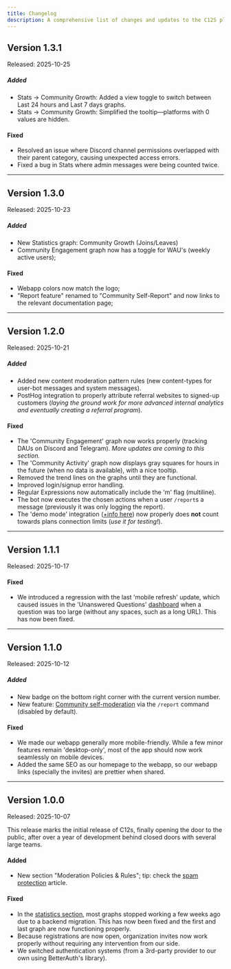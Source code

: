 ```yaml
---
title: Changelog
description: A comprehensive list of changes and updates to the C12S platform.
---
```


## Version 1.3.1
Released: 2025-10-25

##### Added
- Stats → Community Growth: Added a view toggle to switch between Last 24 hours and Last 7 days graphs.
- Stats → Community Growth: Simplified the tooltip—platforms with 0 values are hidden.

#### Fixed
- Resolved an issue where Discord channel permissions overlapped with their parent category, causing unexpected access errors.
- Fixed a bug in Stats where admin messages were being counted twice.

---

## Version 1.3.0
Released: 2025-10-23

##### Added
- New Statistics graph: Community Growth (Joins/Leaves)
- Community Engagement graph now has a toggle for WAU's (weekly active users);

#### Fixed
- Webapp colors now match the logo;
- "Report feature" renamed to "Community Self-Report" and now links to the relevant documentation page;

---

## Version 1.2.0
Released: 2025-10-21

##### Added
- Added new content moderation pattern rules (new content-types for user-bot messages and system messages).
- PostHog integration to properly attribute referral websites to signed-up customers (_laying the ground work for more advanced internal analytics and eventually creating a referral program_).

#### Fixed
- The 'Community Engagement' graph now works properly (tracking DAUs on Discord and Telegram). _More updates are coming to this section._
- The 'Community Activity' graph now displays gray squares for hours in the future (when no data is available), with a nice tooltip.
- Removed the trend lines on the graphs until they are functional.
- Improved login/signup error handling.
- Regular Expressions now automatically include the 'm' flag (multiline).
- The bot now executes the chosen actions when a user `/report`s a message (previously it was only logging the report).
- The 'demo mode' integration ([+info here](/organization/integrations/#demo-mode)) now properly does **not** count towards plans connection limits (_use it for testing!_).

---

## Version 1.1.1
Released: 2025-10-17

#### Fixed
- We introduced a regression with the last 'mobile refresh' update, which caused issues in the 'Unanswered Questions' [dashboard](/getting-started/core-concepts/#dashboard) when a question was too large (without any spaces, such as a long URL). This has now been fixed.

---

## Version 1.1.0
Released: 2025-10-12

##### Added
- New badge on the bottom right corner with the current version number.
- New feature: [Community self-moderation](/getting-started/core-concepts/#community-self-reporting) via the `/report` command (disabled by default).

#### Fixed
- We made our webapp generally more mobile-friendly. While a few minor features remain 'desktop-only', most of the app should now work seamlessly on mobile devices.
- Added the same SEO as our homepage to the webapp, so our webapp links (specially the invites) are prettier when shared.

---

## Version 1.0.0
Released: 2025-10-07

This release marks the initial release of C12s, finally opening the door to the public, after over a year of development behind closed doors with several large teams.

#### Added
- New section "Moderation Policies & Rules"; tip: check the [spam protection](/moderation/spam-protection) article.

#### Fixed
- In the [statistics section](/analytics/dashboards), most graphs stopped working a few weeks ago due to a backend migration. This has now been fixed and the first and last graph are now functioning properly.
- Because registrations are now open, organization invites now work properly without requiring any intervention from our side.
- We switched authentication systems (from a 3rd-party provider to our own using BetterAuth's library).
